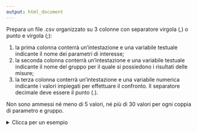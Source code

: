 ```yaml
---
output: html_document
---
```


Prepara un file .csv organizzato su 3 colonne con separatore virgola (,) o punto e virgola (;):

  1. la prima colonna conterrà un'intestazione e una variabile testuale indicante il nome dei parametri di interesse;
  2. la seconda colonna conterrà un'intestazione e una variabile testuale indicante il nome del gruppo per il quale si possiedono i risultati delle misure;
  3. la terza colonna conterrà un'intestazione e una variabile numerica indicante i valori impiegati per effettuare il confronto. Il separatore decimale deve essere il punto (.).
  
Non sono ammessi né meno di 5 valori, né più di 30 valori per ogni coppia di parametro e gruppo.

<details>
<summary> Clicca per un esempio </summary>

<style>

    .basic-styling table,
    .basic-styling td,
    .basic-styling th {
    padding:10px;
    }
    
</style>

<div class="basic-styling">
<div></div>
<div class="table-caption">
  <span class="table-number"></span>
</div>

| Parametro     | , | Gruppo        | , | Concentrazione  |
|:--------------|:-:|:--------------|:-:|----------------:|
| Cu            | , | strumento 1   | , | 15.1            |
| Cu            | , | strumento 1   | , | 15.8            |
| Cu            | , | strumento 1   | , | 15.6            |
| Cu            | , | strumento 1   | , | 16.1            |
| Cu            | , | strumento 1   | , | 15.2            |
| Cu            | , | strumento 1   | , | 15.9            |
| Zn            | , | strumento 1   | , | 200.1           |
| Zn            | , | strumento 1   | , | 225.4           |
| Zn            | , | strumento 1   | , | 231.1           |
| Zn            | , | strumento 1   | , | 198.6           |
| Zn            | , | strumento 1   | , | 205.6           |
| Zn            | , | strumento 1   | , | 215.9           |

</div>
</details>
